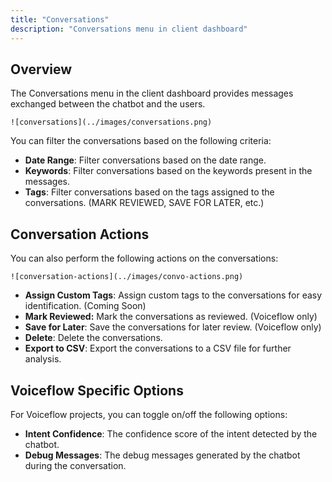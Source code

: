 ```yaml
---
title: "Conversations"
description: "Conversations menu in client dashboard"
---
```


## Overview

The Conversations menu in the client dashboard provides messages exchanged between the chatbot and the users.

    ![conversations](../images/conversations.png)

You can filter the conversations based on the following criteria:

- **Date Range**: Filter conversations based on the date range.
- **Keywords**: Filter conversations based on the keywords present in the messages.
- **Tags**: Filter conversations based on the tags assigned to the conversations. (MARK REVIEWED, SAVE FOR LATER, etc.)

## Conversation Actions
You can also perform the following actions on the conversations:

    ![conversation-actions](../images/convo-actions.png)

- **Assign Custom Tags**: Assign custom tags to the conversations for easy identification. (Coming Soon)
- **Mark Reviewed:** Mark the conversations as reviewed. (Voiceflow only)
- **Save for Later**: Save the conversations for later review. (Voiceflow only)
- **Delete**: Delete the conversations.
- **Export to CSV**: Export the conversations to a CSV file for further analysis.

## Voiceflow Specific Options
For Voiceflow projects, you can toggle on/off the following options:

- **Intent Confidence**: The confidence score of the intent detected by the chatbot.
- **Debug Messages**: The debug messages generated by the chatbot during the conversation.
